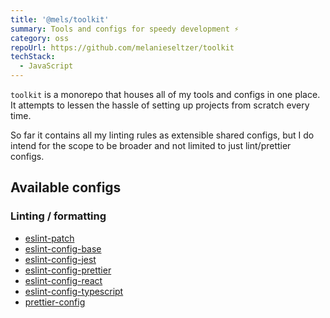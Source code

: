 ```yaml
---
title: '@mels/toolkit'
summary: Tools and configs for speedy development ⚡️
category: oss
repoUrl: https://github.com/melanieseltzer/toolkit
techStack:
  - JavaScript
---
```


`toolkit` is a monorepo that houses all of my tools and configs in one place. It attempts to lessen the hassle of setting up projects from scratch every time.

So far it contains all my linting rules as extensible shared configs, but I do intend for the scope to be broader and not limited to just lint/prettier configs.

## Available configs

### Linting / formatting

- [eslint-patch](https://github.com/melanieseltzer/toolkit/tree/main/packages/eslint-patch#readme)
- [eslint-config-base](https://github.com/melanieseltzer/toolkit/tree/main/packages/eslint-config-base#readme)
- [eslint-config-jest](https://github.com/melanieseltzer/toolkit/tree/main/packages/eslint-config-jest#readme)
- [eslint-config-prettier](https://github.com/melanieseltzer/toolkit/tree/main/packages/eslint-config-prettier#readme)
- [eslint-config-react](https://github.com/melanieseltzer/toolkit/tree/main/packages/eslint-config-react#readme)
- [eslint-config-typescript](https://github.com/melanieseltzer/toolkit/tree/main/packages/eslint-config-typescript#readme)
- [prettier-config](https://github.com/melanieseltzer/toolkit/tree/main/packages/prettier-config#readme)
